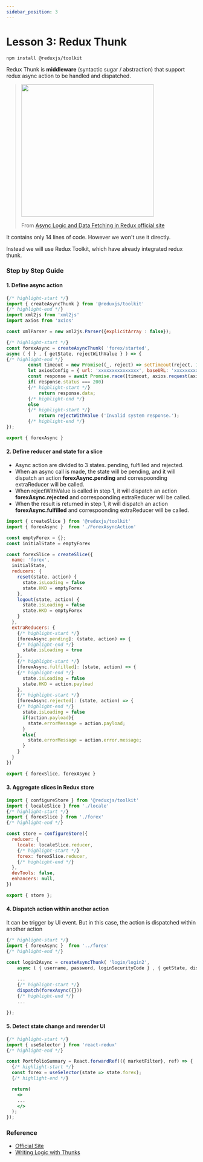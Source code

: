 ```yaml
---
sidebar_position: 3
---
```




# Lesson 3: Redux Thunk
  
```console
npm install @reduxjs/toolkit
```
  
Redux Thunk is **middleware** (syntactic sugar / abstraction) that support redux async action to be handled and dispatched.

> <img src="https://redux.js.org/assets/images/ReduxAsyncDataFlowDiagram-d97ff38a0f4da0f327163170ccc13e80.gif" width="350"/>
>
> From [Async Logic and Data Fetching in Redux official site](https://redux.js.org/tutorials/fundamentals/part-6-async-logic)

It contains only 14 lines of code. However we won't use it directly.

Instead we will use Redux Toolkit, which have already integrated redux thunk.

### Step by Step Guide 

#### 1. Define async action

```jsx title='src/store/forex/ForexAsyncAction.js'
{/* highlight-start */}
import { createAsyncThunk } from '@reduxjs/toolkit'
{/* highlight-end */}   
import xml2js from 'xml2js'
import axios from 'axios'

const xmlParser = new xml2js.Parser({explicitArray : false});

{/* highlight-start */}
const forexAsync = createAsyncThunk( 'forex/started',  
async ( { } , { getState, rejectWithValue } ) => {
{/* highlight-end */}    
        const timeout = new Promise((_, reject) => setTimeout(reject, 10000)); 
        let axiosConfig = { url: 'xxxxxxxxxxxxxxx', baseURL: 'xxxxxxxxxxxxxxx',  method: "GET", };
        const response = await Promise.race([timeout, axios.request(axiosConfig)])
        if( response.status === 200)        
        {/* highlight-start */}    
            return response.data;
        {/* highlight-end */}      
        else
        {/* highlight-start */}
            return rejectWithValue ('Invalid system response.');
        {/* highlight-end */}  
});

export { forexAsync }
```

#### 2. Define reducer and state for a slice

- Async action are divided to 3 states. pending, fulfilled and rejected. 
- When an async call is made, the state will be pending, and it will dispatch an action **forexAsync.pending** and correspoonding extraReducer will be called.
- When rejectWithValue is called in step 1, it will dispatch an action  **forexAsync.rejected** and correspoonding extraReducer will be called.
- When the result is returned in step 1, it will dispatch an action  **forexAsync.fulfilled** and correspoonding extraReducer will be called.

```jsx title='src/store/forex/index.js'
import { createSlice } from '@reduxjs/toolkit'
import { forexAsync }  from './ForexAsyncAction'

const emptyForex = {};
const initialState = emptyForex 

const forexSlice = createSlice({
  name: 'forex',
  initialState,
  reducers: {
    reset(state, action) {
      state.isLoading = false
      state.HKD = emptyForex
    },
    logout(state, action) {
      state.isLoading = false
      state.HKD = emptyForex
    }
  },
  extraReducers: {
    {/* highlight-start */}   
    [forexAsync.pending]: (state, action) => {
    {/* highlight-end */}       
      state.isLoading = true
    },
    {/* highlight-start */}       
    [forexAsync.fulfilled]: (state, action) => {
    {/* highlight-end */}           
      state.isLoading = false
      state.HKD = action.payload
    },
    {/* highlight-start */}   
    [forexAsync.rejected]: (state, action) => {
    {/* highlight-end */}   
      state.isLoading = false
      if(action.payload){
        state.errorMessage = action.payload;
      }
      else{
        state.errorMessage = action.error.message;
      }
    }
  }
})

export { forexSlice, forexAsync }
```

#### 3. Aggregate slices in Redux store

```jsx title='src/store/index.js'
import { configureStore } from '@reduxjs/toolkit'
import { localeSlice } from './locale'
{/* highlight-start */}  
import { forexSlice } from './forex'
{/* highlight-end */} 

const store = configureStore({
  reducer: {
    locale: localeSlice.reducer,
    {/* highlight-start */}  
    forex: forexSlice.reducer,
    {/* highlight-end */} 
  },
  devTools: false,
  enhancers: null,
})

export { store };
```

#### 4. Dispatch action within another action
It can be trigger by UI event. 
But in this case, the action is dispatched within another action
```jsx title='src/store/login/Login2AsyncAction.js'
{/* highlight-start */}
import { forexAsync }  from '../forex'
{/* highlight-end */}

const login2Async = createAsyncThunk( 'login/login2',  
    async ( { username, password, loginSecurityCode } , { getState, dispatch, rejectWithValue } ) => {
    
    ...
    {/* highlight-start */}
    dispatch(forexAsync({}))
    {/* highlight-end */} 
    ...

});
```       

#### 5. Detect state change and rerender UI
```jsx title='src/store/portofolio/PortfolioSummary.js'
{/* highlight-start */}
import { useSelector } from 'react-redux'
{/* highlight-end */}

const PortfolioSummary = React.forwardRef(({ marketFilter}, ref) => {
  {/* highlight-start */}
  const forex = useSelector(state => state.forex);
  {/* highlight-end */} 

  return(
    <>
    ...
    </>
  );
});
```

### Reference

- [Official Site](https://github.com/reduxjs/redux-thunk)
- [Writing Logic with Thunks](https://redux.js.org/usage/writing-logic-thunks)
